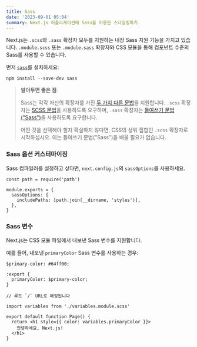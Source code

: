 ```yaml
---
title: Sass
date: '2023-09-01 05:04'
summary: Next.js 어플리케이션에 Sass를 이용한 스타일링하기.
---
```


<TOCInline toc={props.toc} asDisclosure />

Next.js는 `.scss`와 `.sass` 확장자 모두를 지원하는 내장 Sass 지원 기능을 가지고 있습니다. `.module.scss` 또는 `.module.sass` 확장자와 CSS 모듈을 통해 컴포넌트 수준의 Sass를 사용할 수 있습니다.

먼저 [`sass`](https://github.com/sass/sass)를 설치하세요:

```bash:"터미널"
npm install --save-dev sass
```

> **알아두면 좋은 점**:
>
> Sass는 각각 자신의 확장자를 가진 [두 가지 다른 문법](https://sass-lang.com/documentation/syntax)을 지원합니다.
> `.scss` 확장자는 [SCSS 문법](https://sass-lang.com/documentation/syntax#scss)을 사용하도록 요구하며,
> `.sass` 확장자는 [들여쓰기 문법("Sass")](https://sass-lang.com/documentation/syntax#the-indented-syntax)을 사용하도록 요구합니다.
>
> 어떤 것을 선택해야 할지 확실하지 않다면, CSS의 상위 집합인 `.scss` 확장자로 시작하십시오. 이는 들여쓰기 문법("Sass")을 배울 필요가 없습니다.

### Sass 옵션 커스터마이징

Sass 컴파일러를 설정하고 싶다면, `next.config.js`의 `sassOptions`를 사용하세요.

```js:"next.config.js"
const path = require('path')

module.exports = {
  sassOptions: {
    includePaths: [path.join(__dirname, 'styles')],
  },
}
```

### Sass 변수

Next.js는 CSS 모듈 파일에서 내보낸 Sass 변수를 지원합니다.

예를 들어, 내보낸 `primaryColor` Sass 변수를 사용하는 경우:

```scss:"app/variables.module.scss"
$primary-color: #64ff00;

:export {
  primaryColor: $primary-color;
}
```

```jsx:"app/page.js"
// 루트 `/` URL로 매핑됩니다

import variables from './variables.module.scss'

export default function Page() {
  return <h1 style={{ color: variables.primaryColor }}>
    안녕하세요, Next.js!
  </h1>
}
```